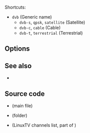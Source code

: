 {{See also|Documentation:Modules/dtv}}
{{Module|name=dvb|type=Access|first_version=0.6.2|os=Linux|description=[[DVB]] input with [[v4l2]] support|sc=dvb}}

Shortcuts:
* <code>dvb</code> (Generic name)
** <code>dvb-s</code>, <code>qpsk</code>, <code>satellite</code> (Satellite)
** <code>dvb-c</code>, <code>cable</code> (Cable)
** <code>dvb-t</code>, <code>terrestrial</code> (Terrestrial)

== Options ==
{{Option
|name=dvb-probe
|value=boolean
|default=enabled
|description=Some [[DVB]] cards do not like to be probed for their capabilities, you can disable this feature if you experience some trouble.
}}
{{Option
|name=dvb-satellite
|value=string
|default=NULL
|description=Filename of config file in share/dvb/dvb-s.
}}
{{Option
|name=dvb-scanlist
|value=string
|default=NULL
|description=Filename containing initial scan tuning data.
}}
{{Option
|name=dvb-scan-nit
|value=boolean
|default=enabled
|description=Use NIT for scanning services
}}

== See also ==
* {{docmod|dvbsub}}

== Source code ==
* {{VLCSourceFile|modules/access/dvb/access.c}} (main file)
* {{VLCSourceFolder|modules/access/dvb}} (folder)
* {{VLCSourceFile|modules/demux/playlist/dvb.c}} (LinuxTV channels list, part of {{docmod|playlist}})

{{Documentation}}